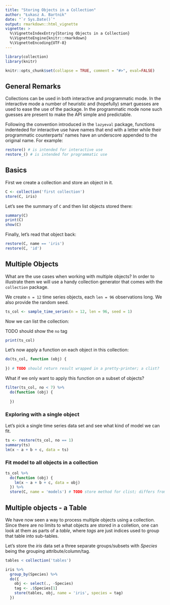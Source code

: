 ```yaml
---
title: "Storing Objects in a Collection"
author: "Łukasz A. Bartnik"
date: "`r Sys.Date()`"
output: rmarkdown::html_vignette
vignette: >
  %\VignetteIndexEntry{Storing Objects in a Collection}
  %\VignetteEngine{knitr::rmarkdown}
  %\VignetteEncoding{UTF-8}
---
```


```r
library(collection)
library(knitr)

knitr::opts_chunk$set(collapse = TRUE, comment = "#>", eval=FALSE)
```


## General Remarks

Collections can be used in both interactive and programmatic mode. In the
interactive mode a number of heuristic and (hopefully) smart guesses are
used to ease the use of the package. In the programmatic mode none such
guesses are present to make the API simple and predictable.

Following the convention introduced in the `lazyeval` package, functions
indenteded for interactive use have names that end with a letter while
their programmatic counterparts' names have an underscore appended to
the original name. For example:

```r
restore() # is intended for interactive use
restore_() # is intended for programmatic use
```


## Basics

First we create a collection and store an object in it.

```r
C <- collection('first collection')
store(C, iris)
```


Let's see the summary of `C` and then list objects stored there:

```r
summary(C)
print(C)
show(C)
```


Finally, let's read that object back:

```r
restore(C, name == 'iris')
restore(C, 'id')
```


## Multiple Objects

What are the use cases when working with multiple objects? In order to
illustrate them we will use a handy collection generator that comes
with the `collection` package.

We create `n = 12` time series objects, each `len = 96` observations
long. We also provide the random seed.

```r
ts_col <- sample_time_series(n = 12, len = 96, seed = 1)
```



Now we can list the collection:

TODO should show the `no` tag

```r
print(ts_col)
```



Let's now apply a function on each object in this collection:

```r
do(ts_col, function (obj) {
  
}) # TODO should return result wrapped in a pretty-printer; a clist?
```


What if we only want to apply this function on a subset of objects?

```r
filter(ts_col, no < 7) %>%
  do(function (obj) {
    
  })
```


### Exploring with a single object

Let's pick a single time series data set and see what kind of model we
can fit.

```r
ts <- restore(ts_col, no == 1)
summary(ts)
lm(x ~ a + b + c, data = ts)
```


### Fit model to all objects in a collection

```r
ts_col %>%
  do(function (obj) {
    lm(x ~ a + b + c, data = obj)
  }) %>%
  store(C, name = 'models') # TODO store method for clist; differs from store.default
```


## Multiple objects - a Table

We have now seen a way to process multiple objects using a collection.
Since there are no limits to what objects are stored in a colletion, one
can look at them as parts of a _table_, where _tags_ are just indices
used to group that table into sub-tables.

Let's store the _iris_ data set a three separate groups/subsets with
_Species_ being the grouping attribute/column/tag.

```r
tables < collection('tables')

iris %>%
  group_by(Species) %>%
  do({
    obj <- select(., -Species)
    tag <- .$Species[1]
    store(tables, obj, name = 'iris', species = tag)
  })
```




